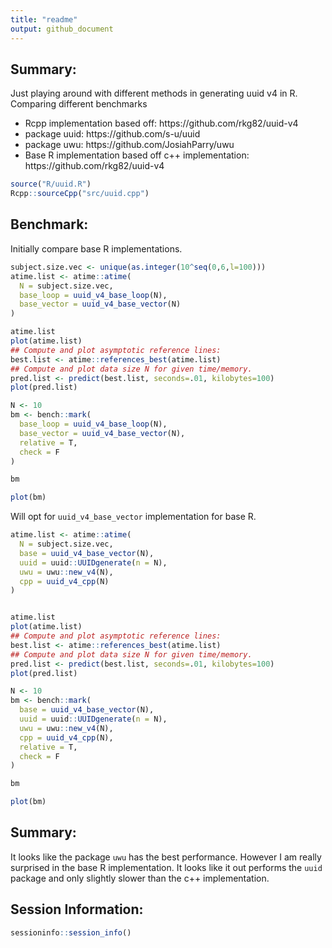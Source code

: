 ```yaml
---
title: "readme"
output: github_document
---
```


## Summary:

Just playing around with different methods in generating uuid v4 in R. Comparing different benchmarks 

* Rcpp implementation based off: https://github.com/rkg82/uuid-v4
* package uuid: https://github.com/s-u/uuid
* package uwu: https://github.com/JosiahParry/uwu
* Base R implementation based off c++ implementation: https://github.com/rkg82/uuid-v4

```r
source("R/uuid.R")
Rcpp::sourceCpp("src/uuid.cpp")
```


## Benchmark:

Initially compare base R implementations.

```r
subject.size.vec <- unique(as.integer(10^seq(0,6,l=100)))
atime.list <- atime::atime(
  N = subject.size.vec,
  base_loop = uuid_v4_base_loop(N),
  base_vector = uuid_v4_base_vector(N)
)

atime.list
plot(atime.list)
## Compute and plot asymptotic reference lines:
best.list <- atime::references_best(atime.list)
## Compute and plot data size N for given time/memory.
pred.list <- predict(best.list, seconds=.01, kilobytes=100)
plot(pred.list)
```


```r
N <- 10
bm <- bench::mark(
  base_loop = uuid_v4_base_loop(N),
  base_vector = uuid_v4_base_vector(N),
  relative = T,
  check = F
)

bm

plot(bm)
```

Will opt for `uuid_v4_base_vector` implementation for base R.

```r
atime.list <- atime::atime(
  N = subject.size.vec,
  base = uuid_v4_base_vector(N),
  uuid = uuid::UUIDgenerate(n = N),
  uwu = uwu::new_v4(N),
  cpp = uuid_v4_cpp(N)
)


atime.list
plot(atime.list)
## Compute and plot asymptotic reference lines:
best.list <- atime::references_best(atime.list)
## Compute and plot data size N for given time/memory.
pred.list <- predict(best.list, seconds=.01, kilobytes=100)
plot(pred.list)
```


```r
N <- 10
bm <- bench::mark(
  base = uuid_v4_base_vector(N),
  uuid = uuid::UUIDgenerate(n = N),
  uwu = uwu::new_v4(N),
  cpp = uuid_v4_cpp(N),
  relative = T,
  check = F
)

bm

plot(bm)
```


## Summary:

It looks like the package `uwu` has the best performance. However I am really surprised in the base R implementation. It looks like it out performs the `uuid` package and only slightly slower than the c++ implementation.

## Session Information:

```r
sessioninfo::session_info()
```
